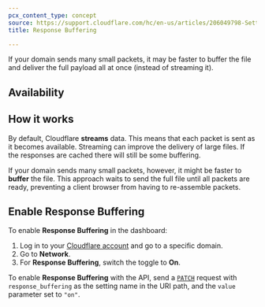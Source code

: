 ```yaml
---
pcx_content_type: concept
source: https://support.cloudflare.com/hc/en-us/articles/206049798-Setting-up-Response-Buffering
title: Response Buffering

---
```



If your domain sends many small packets, it may be faster to buffer the file and deliver the full payload all at once (instead of streaming it).

## Availability

<FeatureTable id="network.response_buffering" />

## How it works

By default, Cloudflare **streams** data. This means that each packet is sent as it becomes available. Streaming can improve the delivery of large files. If the responses are cached there will still be some buffering.

If your domain sends many small packets, however, it might be faster to **buffer** the file. This approach waits to send the full file until all packets are ready, preventing a client browser from having to re-assemble packets.

## Enable Response Buffering

<Tabs> <TabItem label="Dashboard">

To enable **Response Buffering** in the dashboard:

1. Log in to your [Cloudflare account](https://dash.cloudflare.com) and go to a specific domain.
2. Go to **Network**.
3. For **Response Buffering**, switch the toggle to **On**.

</TabItem> <TabItem label="API">

To enable **Response Buffering** with the API, send a [`PATCH`](/api/operations/zone-settings-edit-single-setting) request with `response_buffering` as the setting name in the URI path, and the `value` parameter set to `"on"`.

</TabItem> </Tabs>
